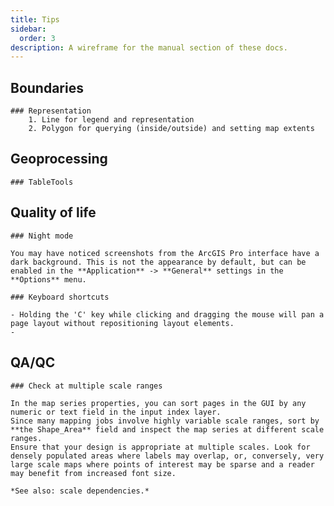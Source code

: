 ```yaml
---
title: Tips
sidebar:
  order: 3
description: A wireframe for the manual section of these docs.
---
```



## Boundaries

    ### Representation
        1. Line for legend and representation
        2. Polygon for querying (inside/outside) and setting map extents

## Geoprocessing

    ### TableTools


## Quality of life

    ### Night mode

    You may have noticed screenshots from the ArcGIS Pro interface have a dark background. This is not the appearance by default, but can be enabled in the **Application** -> **General** settings in the **Options** menu.

    ### Keyboard shortcuts

    - Holding the 'C' key while clicking and dragging the mouse will pan a page layout without repositioning layout elements.
    - 

## QA/QC

    ### Check at multiple scale ranges

    In the map series properties, you can sort pages in the GUI by any numeric or text field in the input index layer.
    Since many mapping jobs involve highly variable scale ranges, sort by **the Shape_Area** field and inspect the map series at different scale ranges. 
    Ensure that your design is appropriate at multiple scales. Look for densely populated areas where labels may overlap, or, conversely, very large scale maps where points of interest may be sparse and a reader may benefit from increased font size.
    
    *See also: scale dependencies.*